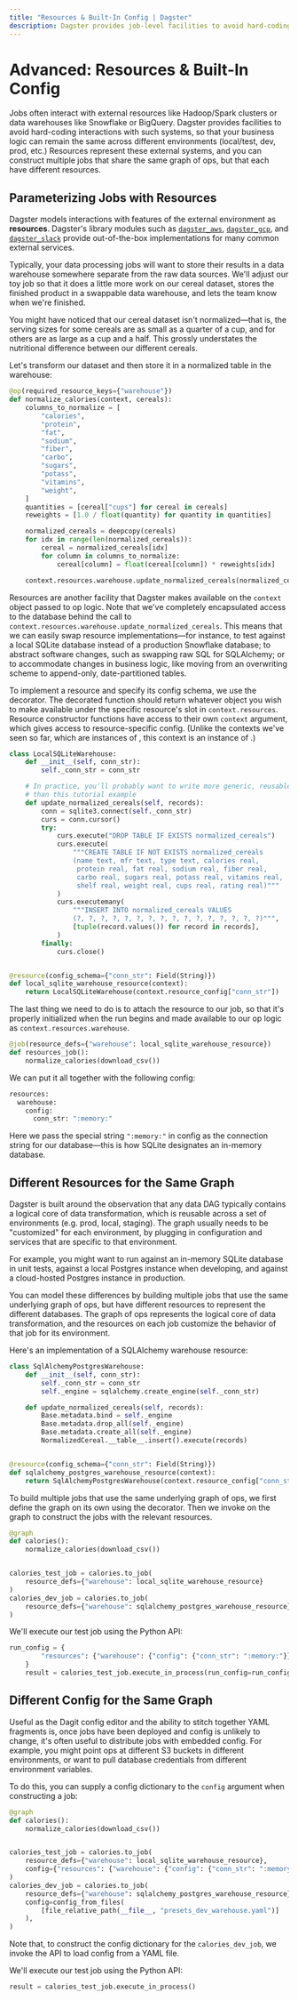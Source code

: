 ```yaml
---
title: "Resources & Built-In Config | Dagster"
description: Dagster provides job-level facilities to avoid hard-coding interactions with external systems.
---
```


# Advanced: Resources & Built-In Config

<CodeReferenceLink filePath="examples/docs_snippets/docs_snippets/intro_tutorial/advanced/pipelines/" />

Jobs often interact with external resources like Hadoop/Spark clusters or data warehouses like Snowflake or BigQuery. Dagster provides facilities to avoid hard-coding interactions with such systems, so that your business logic can remain the same across different environments (local/test, dev, prod, etc.) Resources represent these external systems, and you can construct multiple jobs that share the same graph of ops, but that each have different resources.

## Parameterizing Jobs with Resources

Dagster models interactions with features of the external environment as **resources**. Dagster's library modules such as [`dagster_aws`](/\_apidocs/libraries/dagster_aws), [`dagster_gcp`](/\_apidocs/libraries/dagster_gcp), and [`dagster_slack`](/\_apidocs/libraries/dagster_slack) provide out-of-the-box implementations for many common external services.

Typically, your data processing jobs will want to store their results in a data warehouse somewhere separate from the raw data sources. We'll adjust our toy job so that it does a little more work on our cereal dataset, stores the finished product in a swappable data warehouse, and lets the team know when we're finished.

You might have noticed that our cereal dataset isn't normalized—that is, the serving sizes for some cereals are as small as a quarter of a cup, and for others are as large as a cup and a half. This grossly understates the nutritional difference between our different cereals.

Let's transform our dataset and then store it in a normalized table in the warehouse:

```python file=/intro_tutorial/advanced/pipelines/resources.py startafter=start_resources_marker_1 endbefore=end_resources_marker_1
@op(required_resource_keys={"warehouse"})
def normalize_calories(context, cereals):
    columns_to_normalize = [
        "calories",
        "protein",
        "fat",
        "sodium",
        "fiber",
        "carbo",
        "sugars",
        "potass",
        "vitamins",
        "weight",
    ]
    quantities = [cereal["cups"] for cereal in cereals]
    reweights = [1.0 / float(quantity) for quantity in quantities]

    normalized_cereals = deepcopy(cereals)
    for idx in range(len(normalized_cereals)):
        cereal = normalized_cereals[idx]
        for column in columns_to_normalize:
            cereal[column] = float(cereal[column]) * reweights[idx]

    context.resources.warehouse.update_normalized_cereals(normalized_cereals)
```

Resources are another facility that Dagster makes available on the `context` object passed to op logic. Note that we've completely encapsulated access to the database behind the call to `context.resources.warehouse.update_normalized_cereals`. This means that we can easily swap resource implementations—for instance, to test against a local SQLite database instead of a production Snowflake database; to abstract software changes, such as swapping raw SQL for SQLAlchemy; or to accommodate changes in business logic, like moving from an overwriting scheme to append-only, date-partitioned tables.

To implement a resource and specify its config schema, we use the <PyObject object="resource" decorator /> decorator. The decorated function should return whatever object you wish to make available under the specific resource's slot in `context.resources`. Resource constructor functions have access to their own `context` argument, which gives access to resource-specific config. (Unlike the contexts we've seen so far, which are instances of <PyObject object="OpExecutionContext" />, this context is an instance of <PyObject object="InitResourceContext" />.)

```python file=/intro_tutorial/advanced/pipelines/resources.py startafter=start_resources_marker_0 endbefore=end_resources_marker_0
class LocalSQLiteWarehouse:
    def __init__(self, conn_str):
        self._conn_str = conn_str

    # In practice, you'll probably want to write more generic, reusable logic on your resources
    # than this tutorial example
    def update_normalized_cereals(self, records):
        conn = sqlite3.connect(self._conn_str)
        curs = conn.cursor()
        try:
            curs.execute("DROP TABLE IF EXISTS normalized_cereals")
            curs.execute(
                """CREATE TABLE IF NOT EXISTS normalized_cereals
                (name text, mfr text, type text, calories real,
                 protein real, fat real, sodium real, fiber real,
                 carbo real, sugars real, potass real, vitamins real,
                 shelf real, weight real, cups real, rating real)"""
            )
            curs.executemany(
                """INSERT INTO normalized_cereals VALUES
                (?, ?, ?, ?, ?, ?, ?, ?, ?, ?, ?, ?, ?, ?, ?, ?)""",
                [tuple(record.values()) for record in records],
            )
        finally:
            curs.close()


@resource(config_schema={"conn_str": Field(String)})
def local_sqlite_warehouse_resource(context):
    return LocalSQLiteWarehouse(context.resource_config["conn_str"])
```

The last thing we need to do is to attach the resource to our job, so that it's properly initialized when the run begins and made available to our op logic as `context.resources.warehouse`.

```python file=/intro_tutorial/advanced/pipelines/resources.py startafter=start_resources_marker_2 endbefore=end_resources_marker_2
@job(resource_defs={"warehouse": local_sqlite_warehouse_resource})
def resources_job():
    normalize_calories(download_csv())
```

We can put it all together with the following config:

```python file=/intro_tutorial/advanced/pipelines/resources.yaml
resources:
  warehouse:
    config:
      conn_str: ":memory:"
```

Here we pass the special string `":memory:"` in config as the connection string for our database—this is how SQLite designates an in-memory database.

## Different Resources for the Same Graph

Dagster is built around the observation that any data DAG typically contains a logical core of data transformation, which is reusable across a set of environments (e.g. prod, local, staging). The graph usually needs to be "customized" for each environment, by plugging in configuration and services that are specific to that environment.

For example, you might want to run against an in-memory SQLite database in unit tests, against a local Postgres instance when developing, and against a cloud-hosted Postgres instance in production.

You can model these differences by building multiple jobs that use the same underlying graph of ops, but have different resources to represent the different databases. The graph of ops represents the logical core of data transformation, and the resources on each job customize the behavior of that job for its environment.

Here's an implementation of a SQLAlchemy warehouse resource:

```python file=/intro_tutorial/advanced/pipelines/modes.py startafter=start_modes_marker_0 endbefore=end_modes_marker_0
class SqlAlchemyPostgresWarehouse:
    def __init__(self, conn_str):
        self._conn_str = conn_str
        self._engine = sqlalchemy.create_engine(self._conn_str)

    def update_normalized_cereals(self, records):
        Base.metadata.bind = self._engine
        Base.metadata.drop_all(self._engine)
        Base.metadata.create_all(self._engine)
        NormalizedCereal.__table__.insert().execute(records)


@resource(config_schema={"conn_str": Field(String)})
def sqlalchemy_postgres_warehouse_resource(context):
    return SqlAlchemyPostgresWarehouse(context.resource_config["conn_str"])
```

To build multiple jobs that use the same underlying graph of ops, we first define the graph on its own using the <PyObject object="graph" decorator /> decorator. Then we invoke <PyObject object="GraphDefinition" method="to_job" /> on the graph to construct the jobs with the relevant resources.

```python file=/intro_tutorial/advanced/pipelines/modes.py startafter=start_modes_marker_1 endbefore=end_modes_marker_1
@graph
def calories():
    normalize_calories(download_csv())


calories_test_job = calories.to_job(
    resource_defs={"warehouse": local_sqlite_warehouse_resource}
)
calories_dev_job = calories.to_job(
    resource_defs={"warehouse": sqlalchemy_postgres_warehouse_resource}
)
```

We'll execute our test job using the Python API:

```python file=/intro_tutorial/advanced/pipelines/modes.py startafter=start_modes_main endbefore=end_modes_main
run_config = {
        "resources": {"warehouse": {"config": {"conn_str": ":memory:"}}}
    }
    result = calories_test_job.execute_in_process(run_config=run_config)
```

## Different Config for the Same Graph

Useful as the Dagit config editor and the ability to stitch together YAML fragments is, once jobs have been deployed and config is unlikely to change, it's often useful to distribute jobs with embedded config. For example, you might point ops at different S3 buckets in different environments, or want to pull database credentials from different environment variables.

To do this, you can supply a config dictionary to the `config` argument when constructing a job:

```python file=/intro_tutorial/advanced/pipelines/presets.py startafter=start_presets_marker_0 endbefore=end_presets_marker_0
@graph
def calories():
    normalize_calories(download_csv())


calories_test_job = calories.to_job(
    resource_defs={"warehouse": local_sqlite_warehouse_resource},
    config={"resources": {"warehouse": {"config": {"conn_str": ":memory:"}}}},
)
calories_dev_job = calories.to_job(
    resource_defs={"warehouse": sqlalchemy_postgres_warehouse_resource},
    config=config_from_files(
        [file_relative_path(__file__, "presets_dev_warehouse.yaml")]
    ),
)
```

Note that, to construct the config dictionary for the `calories_dev_job`, we invoke the <PyObject object="config_from_files" /> API to load config from a YAML file.

We'll execute our test job using the Python API:

```python file=/intro_tutorial/advanced/pipelines/presets.py startafter=start_presets_main endbefore=end_presets_main
result = calories_test_job.execute_in_process()
```
